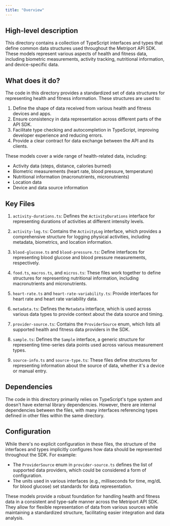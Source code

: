 ```yaml
---
title: "Overview"
---
```


## High-level description
This directory contains a collection of TypeScript interfaces and types that define common data structures used throughout the Metriport API SDK. These models represent various aspects of health and fitness data, including biometric measurements, activity tracking, nutritional information, and device-specific data.

## What does it do?
The code in this directory provides a standardized set of data structures for representing health and fitness information. These structures are used to:

1. Define the shape of data received from various health and fitness devices and apps.
2. Ensure consistency in data representation across different parts of the API SDK.
3. Facilitate type checking and autocompletion in TypeScript, improving developer experience and reducing errors.
4. Provide a clear contract for data exchange between the API and its clients.

These models cover a wide range of health-related data, including:
- Activity data (steps, distance, calories burned)
- Biometric measurements (heart rate, blood pressure, temperature)
- Nutritional information (macronutrients, micronutrients)
- Location data
- Device and data source information

## Key Files
1. `activity-durations.ts`: Defines the `ActivityDurations` interface for representing durations of activities at different intensity levels.

2. `activity-log.ts`: Contains the `ActivityLog` interface, which provides a comprehensive structure for logging physical activities, including metadata, biometrics, and location information.

3. `blood-glucose.ts` and `blood-pressure.ts`: Define interfaces for representing blood glucose and blood pressure measurements, respectively.

4. `food.ts`, `macros.ts`, and `micros.ts`: These files work together to define structures for representing nutritional information, including macronutrients and micronutrients.

5. `heart-rate.ts` and `heart-rate-variability.ts`: Provide interfaces for heart rate and heart rate variability data.

6. `metadata.ts`: Defines the `Metadata` interface, which is used across various data types to provide context about the data source and timing.

7. `provider-source.ts`: Contains the `ProviderSource` enum, which lists all supported health and fitness data providers in the SDK.

8. `sample.ts`: Defines the `Sample` interface, a generic structure for representing time-series data points used across various measurement types.

9. `source-info.ts` and `source-type.ts`: These files define structures for representing information about the source of data, whether it's a device or manual entry.

## Dependencies
The code in this directory primarily relies on TypeScript's type system and doesn't have external library dependencies. However, there are internal dependencies between the files, with many interfaces referencing types defined in other files within the same directory.

## Configuration
While there's no explicit configuration in these files, the structure of the interfaces and types implicitly configures how data should be represented throughout the SDK. For example:

- The `ProviderSource` enum in `provider-source.ts` defines the list of supported data providers, which could be considered a form of configuration.
- The units used in various interfaces (e.g., milliseconds for time, mg/dL for blood glucose) set standards for data representation.

These models provide a robust foundation for handling health and fitness data in a consistent and type-safe manner across the Metriport API SDK. They allow for flexible representation of data from various sources while maintaining a standardized structure, facilitating easier integration and data analysis.